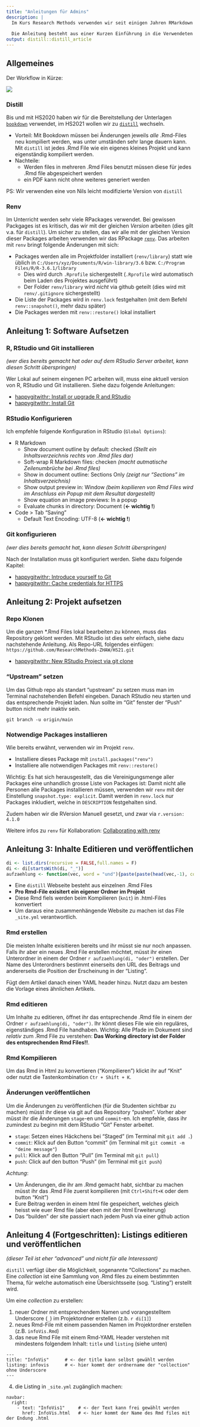 ```yaml
---
title: "Anleitungen für Admins"
description: |
  Im Kurs Research Methods verwenden wir seit einigen Jahren RMarkdown um die R Unterlagen für die Studenten bereit zu stellen. Diese Anleitung soll alle nötigen Informationen für "Admins" zur Verfügung stellen, damit dieser Prozess möglichst reibungslos abläuft. 
  
  Die Anleitung besteht aus einer Kurzen Einführung in die Verwendeten Tools ("distill" und "renv") sowie drei Anleitungen (1. Software aufsetzen, 2. Projekt aufsetzen, 3. Inhalte editieren und veröffentlichen)
output: distill::distill_article
---
```


## Allgemeines

Der Workflow in Kürze:

[![](https://mermaid.ink/img/eyJjb2RlIjoiZ3JhcGggVERcbiAgICBzdWJncmFwaCBZb3Ugb24gWU9VUiBjb21wdXRlclxuICAgIEFbXCJlZGl0IHlvdXIgUm1kXCJdXG4gICAgQltcImtuaXQgeW91ciBSbWRcIl1cbiAgICBDW1wiYWRkICsgY29tbWl0IHlvdSBsb2NhbCBjaGFuZ2VzXCJdXG4gICAgRFtcInB1bGwgdGhlIHJlbW90ZSBjaGFuZ2VzXCJdXG4gICAgRVtcInB1c2ggeW91ciBjaGFuZ2VzXCJdXG4gICAgQS0tPkItLT5DLS0-RC0tPkVcbiAgICBlbmRcbiAgICBzdWJncmFwaCBHaXRodWIgb24gdGhlIHNlcnZlclxuICAgIElbXCInYnVpbGRzJyB0aGUgcGFnZVwiXVxuICAgIEpbXCJwdXNoZXMgdGhlIGNoYW5nZXMgdG8gdGhlICdnaC1wYWdlcyctYnJhbmNoXCJdXG4gICAgRS0tPiBJIC0tPkpcbiAgICBlbmQiLCJtZXJtYWlkIjp7ImZsb3djaGFydCI6eyJodG1sTGFiZWxzIjp0cnVlfSwidGhlbWUiOiJkZWZhdWx0In0sInVwZGF0ZUVkaXRvciI6ZmFsc2UsImF1dG9TeW5jIjp0cnVlLCJ1cGRhdGVEaWFncmFtIjpmYWxzZX0)](https://mermaid.live/edit#eyJjb2RlIjoiZ3JhcGggVERcbiAgICBzdWJncmFwaCBZb3Ugb24gWU9VUiBjb21wdXRlclxuICAgIEFbXCJlZGl0IHlvdXIgUm1kXCJdXG4gICAgQltcImtuaXQgeW91ciBSbWRcIl1cbiAgICBDW1wiYWRkICsgY29tbWl0IHlvdSBsb2NhbCBjaGFuZ2VzXCJdXG4gICAgRFtcInB1bGwgdGhlIHJlbW90ZSBjaGFuZ2VzXCJdXG4gICAgRVtcInB1c2ggeW91ciBjaGFuZ2VzXCJdXG4gICAgQS0tPkItLT5DLS0-RC0tPkVcbiAgICBlbmRcbiAgICBzdWJncmFwaCBHaXRodWIgb24gdGhlIHNlcnZlclxuICAgIElbXCInYnVpbGRzJyB0aGUgcGFnZVwiXVxuICAgIEpbXCJwdXNoZXMgdGhlIGNoYW5nZXMgdG8gdGhlICdnaC1wYWdlcyctYnJhbmNoXCJdXG4gICAgRS0tPiBJIC0tPkpcbiAgICBlbmQiLCJtZXJtYWlkIjoie1xuICBcImZsb3djaGFydFwiOiB7XG4gICAgXCJodG1sTGFiZWxzXCI6IHRydWVcbiAgfSxcbiAgXCJ0aGVtZVwiOiBcImRlZmF1bHRcIlxufSIsInVwZGF0ZUVkaXRvciI6ZmFsc2UsImF1dG9TeW5jIjp0cnVlLCJ1cGRhdGVEaWFncmFtIjpmYWxzZX0)


### Distill 

Bis und mit HS2020 haben wir für die Bereitstellung der Unterlagen [`bookdown`](https://bookdown.org/yihui/blogdown/) verwendet, im HS2021 wollen wir zu [`distill`](https://rstudio.github.io/distill/) wechseln. 

- Vorteil: Mit Bookdown müssen bei Änderungen jeweils *alle* .Rmd-Files neu kompiliert werden, was unter umständen sehr lange dauern kann. Mit `distill` ist jedes .Rmd File wie ein eigenes kleines Projekt und kann eigenständig kompiliert werden.
- Nachteile: 
  - Werden files in mehreren .Rmd Files benutzt müssen diese für jedes .Rmd file abgespeichert werden
  - ein PDF kann nicht ohne weiteres generiert werden

PS: Wir verwenden eine von Nils leicht modifizierte Version von `distill`

### Renv

Im Unterricht werden sehr viele RPackages verwendet. Bei gewissen Packgages ist es kritisch, das wir mit der gleichen *Version* arbeiten (dies gilt v.a. für `distill`). Um sicher zu stellen, das wir alle mit der gleichen Version dieser Packages arbeiten verwenden wir das RPackage [`renv`](https://rstudio.github.io/renv/). Das arbeiten mit `renv` bringt folgende Änderungen mit sich:

- Packages werden alle im Projektfolder installiert (`renv/library`) statt wie üblich in `C:/Users/xyz/Documents/R/win-library/3.6` bzw. `C:/Program Files/R/R-3.6.1/library`
  - Dies wird durch `.Rprofile` sichergestellt (`.Rprofile` wird automatisch beim Laden des Projektes ausgeführt) 
  - Der Folder `renv/library` wird *nicht* via github geteilt (dies wird mit `renv/.gitignore` sichergestellt)
- Die Liste der Packages wird in `renv.lock` festgehalten (mit dem Befehl `renv::snapshot()`, mehr dazu später)
- Die Packages werden mit `renv::restore()` lokal installiert



## Anleitung 1: Software Aufsetzen

### R, RStudio und Git installieren

*(wer dies bereits gemacht hat oder auf dem RStudio Server arbeitet, kann diesen Schritt überspringen)*

Wer Lokal auf seinem eingenen PC arbeiten will, muss eine aktuell version von R, RStudio und Git installieren. Siehe dazu folgende Anleitungen:

- [happygitwithr: Install or upgrade R and RStudio](https://happygitwithr.com/install-r-rstudio.html)
- [happygitwithr: Install Git](https://happygitwithr.com/install-git.html)


### RStudio Konfigurieren

Ich empfehle folgende Konfiguration in RStudio (`Global Options`):

- R Markdown
  - Show document outline by default: checked *(Stellt ein Inhaltsverzeichnis rechts von .Rmd files dar)*
  - Soft-wrap R Markdown files: checken *(macht autmatische Zeilenumbrüche bei .Rmd files)*
  - Show in document outline: Sections Only *(zeigt nur "Sections" im Inhaltsverzeichnis)*
  - Show output preview in: Window *(beim kopilieren von Rmd Files wird im Anschluss ein Popup mit dem Resultat dargestellt)*
  - Show equation an image previews: In a popup
  - Evaluate chunks in directory: Document (**<- wichtig !**)
- Code > Tab "Saving"
  - Default Text Encoding: UTF-8 (**<- wichtig !**)

### Git konfigurieren

*(wer dies bereits gemacht hat, kann diesen Schritt überspringen)*

Nach der Installation muss git konfiguriert werden. Siehe dazu folgende Kapitel:

- [happygitwithr: Introduce yourself to Git](https://happygitwithr.com/hello-git.html)
- [happygitwithr: Cache credentials for HTTPS](https://happygitwithr.com/credential-caching.html)


## Anleitung 2: Projekt aufsetzen


### Repo Klonen

Um die ganzen *.Rmd Files lokal bearbeiten zu können, muss das Repository geklont werden. Mit RStudio ist dies sehr einfach, siehe dazu nachstehende Anleitung. Als Repo-URL folgendes einfügen: `https://github.com/ResearchMethods-ZHAW/HS21.git`

- [happygitwithr: New RStudio Project via git clone](https://happygitwithr.com/new-github-first.html#new-rstudio-project-via-git)

### "Upstream" setzen

Um das Github repo als standart "upstream" zu setzen muss man im Terminal nachstehenden Befehl eingeben. Danach RStudio neu starten und das entsprechende Projekt laden. Nun sollte im "Git" fenster der "Push" button nicht mehr inaktiv sein.

```
git branch -u origin/main
```


### Notwendige Packages installieren

Wie bereits erwähnt, verwenden wir im Projekt `renv`. 

- Installiere dieses Package mit `install.packages("renv")`
- Installiere alle notwendigen Packages mit `renv::restore()`

Wichtig: Es hat sich herausgestellt, das die Vereinigungsmenge aller Packages eine unhandlich grosse Liste von Packages ist: Damit nicht alle Personen alle Packages installieren müssen, verwenden wir `renv` mit der Einstellung `snapshot.type: explicit`. Damit werden in `renv.lock` nur Packages inkludiert, welche in `DESCRIPTION` festgehalten sind.

Zudem haben wir die RVersion Manuell gesetzt, und zwar via `r.version: 4.1.0` 

Weitere infos zu `renv` für Kollaboration: [Collaborating with renv](https://rstudio.github.io/renv/articles/collaborating.html)

## Anleitung 3: Inhalte Editieren und veröffentlichen


```r
di <- list.dirs(recursive = FALSE,full.names = F)
di <- di[startsWith(di, "_")]
aufzaehlung <- function(vec, word = "und"){paste(paste(head(vec,-1), collapse = ", "),word,tail(vec,1))}

```

- Eine `distill` Webseite besteht aus einzelnen .Rmd Files
- **Pro Rmd-File exisitert ein eigener Ordner im Projekt**
- Diese Rmd fiels werden beim Kompilieren (`knìt`) in  .html-Files konvertiert
- Um daraus eine zusammenhängende Website zu machen ist das File `_site.yml` verantwortlich. 

### Rmd erstellen

Die meisten Inhalte exisitieren bereits und ihr müsst sie nur noch anpassen. Falls ihr aber ein neues .Rmd File erstellen möchtet, müsst ihr einen Unterordner in einem der Ordner `r aufzaehlung(di, "oder")` erstellen. Der Name des Unterordners bestimmt einerseits den URL des Beitrags und andererseits die Position der Erscheinung in der "Listing". 

Fügt dem Artikel danach einen YAML header hinzu. Nutzt dazu am besten die Vorlage eines ähnlichen Artikels.

### Rmd editieren

Um Inhalte zu editieren, öffnet ihr das entsprechende .Rmd file in einem der Ordner `r aufzaehlung(di, "oder")`. Ihr könnt dieses File wie ein reguläres, eigenständiges .Rmd File handhaben. Wichtig: Alle Pfade im Dokument sind *relativ* zum .Rmd File zu verstehen: **Das Working directory ist der Folder des entsprechenden Rmd Files!!**. 


### Rmd Kompilieren

Um das Rmd in Html zu konvertieren ("Kompilieren") klickt ihr auf "Knit" oder nutzt die Tastenkombination `Ctr + Shift + K`. 

### Änderungen veröffentlichen

Um die Änderungen zu veröffentlichen (für die Studenten sichtbar zu machen) müsst ihr diese via git auf das Repository "pushen". Vorher aber müsst ihr die Änderungen `stage`-en und `commit`-en. Ich empfehle, dass ihr zumindest zu beginn mit dem RStudio "Git" Fenster arbeitet. 

- `stage`: Setzen eines Häckchens bei "Staged" (im Terminal mit `git add .`)
- `commit`: Klick auf den Button "commit" (im Terminal mit `git commit -m "deine message"`)
- `pull`: Klick auf den Button "Pull" (im Terminal mit `git pull`)
- `push`: Click auf den button "Push" (im Terminal mit `git push`)

*Achtung*: 

- Um Änderungen, die ihr am  .Rmd gemacht habt, sichtbar zu machen müsst ihr das .Rmd File zuerst kompilieren (mit `Ctrl+Shift+K` oder dem button "Knit")
- Eure Beitrag werden in einem html file gespeichert, welches gleich heisst wie euer Rmd file (aber eben mit der html Erweiterung)
- Das "builden" der site passiert nach jedem Push via einer github action


## Anleitung 4 (Fortgeschritten): Listings editieren und veröffentlichen

*(dieser Teil ist eher "advanced" und nicht für alle Interessant)*

`distill` verfügt über die Möglichkeit, sogenannte "Collections" zu machen. Eine *collection* ist eine Sammlung von .Rmd files zu einem bestimmten Thema, für welche automatisch eine Übersichtsseite (sog. "Listing") erstellt wird. 

Um eine *collection* zu erstellen:

1. neuer Ordner mit entsprechendem Namen und vorangestelltem Underscore (`_`) im Projektordner erstellen (z.b. `r di[1]`)
2. neues Rmd-File mit einem passenden Namen im Projektordner erstellen (z.B. `infoVis.Rmd`)
3. das neue Rmd File mit einem Rmd-YAML Header verstehen mit mindestens folgendem Inhalt: `title` und `listing` (siehe unten)

```
---
title: "InfoVis"      # <- der title kann selbst gewählt werden
listing: infovis      # <- hier kommt der ordnername der "collection" ohne Underscore
---
```

4. die Listing in `_site.yml` zugänglich machen:

```
navbar:
  right:
    - text: "InfoVis1"     # <- der Text kann frei gewählt werden
      href: InfoVis.html   # <- hier kommt der Name des Rmd files mit der Endung .html
```